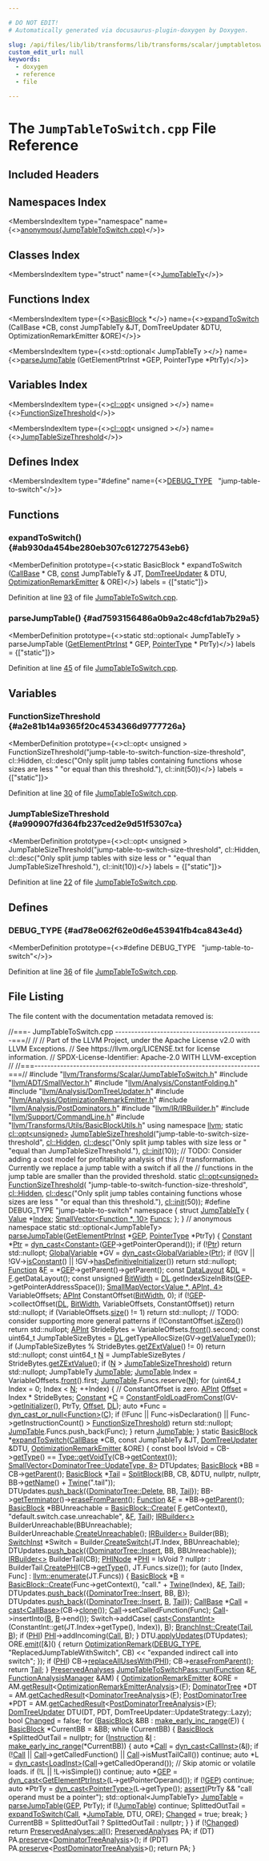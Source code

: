 ```yaml
---

# DO NOT EDIT!
# Automatically generated via docusaurus-plugin-doxygen by Doxygen.

slug: /api/files/lib/lib/transforms/lib/transforms/scalar/jumptabletoswitch-cpp
custom_edit_url: null
keywords:
  - doxygen
  - reference
  - file

---
```





# The `JumpTableToSwitch.cpp` File Reference

<DoxygenPage pluginConfig={pluginConfig}>



## Included Headers

<IncludesList>
<IncludesListItem
  filePath="llvm/Transforms/Scalar/JumpTableToSwitch.h"
  permalink="/docs/api/files/include/include/llvm/include/llvm/transforms/include/llvm/transforms/scalar/jumptabletoswitch-h"
  isLocal="true" />
<IncludesListItem
  filePath="llvm/ADT/SmallVector.h"
  permalink="/docs/api/files/include/include/llvm/include/llvm/adt/smallvector-h"
  isLocal="true" />
<IncludesListItem
  filePath="llvm/Analysis/ConstantFolding.h"
  permalink="/docs/api/files/include/include/llvm/include/llvm/analysis/constantfolding-h"
  isLocal="true" />
<IncludesListItem
  filePath="llvm/Analysis/DomTreeUpdater.h"
  permalink="/docs/api/files/include/include/llvm/include/llvm/analysis/domtreeupdater-h"
  isLocal="true" />
<IncludesListItem
  filePath="llvm/Analysis/OptimizationRemarkEmitter.h"
  permalink="/docs/api/files/include/include/llvm/include/llvm/analysis/optimizationremarkemitter-h"
  isLocal="true" />
<IncludesListItem
  filePath="llvm/Analysis/PostDominators.h"
  permalink="/docs/api/files/include/include/llvm/include/llvm/analysis/postdominators-h"
  isLocal="true" />
<IncludesListItem
  filePath="llvm/IR/IRBuilder.h"
  permalink="/docs/api/files/include/include/llvm/include/llvm/ir/irbuilder-h"
  isLocal="true" />
<IncludesListItem
  filePath="llvm/Support/CommandLine.h"
  permalink="/docs/api/files/include/include/llvm/include/llvm/support/commandline-h"
  isLocal="true" />
<IncludesListItem
  filePath="llvm/Transforms/Utils/BasicBlockUtils.h"
  permalink="/docs/api/files/include/include/llvm/include/llvm/transforms/include/llvm/transforms/utils/basicblockutils-h"
  isLocal="true" />
</IncludesList>

## Namespaces Index

<MembersIndex>

<MembersIndexItem
  type="namespace"
  name={<><a href="/docs/api/namespaces/anonymous-jumptabletoswitch-cpp-">anonymous&#123;JumpTableToSwitch.cpp&#125;</a></>}>
</MembersIndexItem>

</MembersIndex>

## Classes Index

<MembersIndex>

<MembersIndexItem
  type="struct"
  name={<><a href="/docs/api/structs/anonymous-namespace-jumptabletoswitch-cpp-/jumptablety">JumpTableTy</a></>}>
</MembersIndexItem>

</MembersIndex>

## Functions Index

<MembersIndex>

<MembersIndexItem
  type={<><a href="/docs/api/classes/llvm/basicblock">BasicBlock</a> &#42;</>}
  name={<><a href="#ab930da454be280eb307c612727543eb6">expandToSwitch</a> (CallBase &#42;CB, const JumpTableTy &amp;JT, DomTreeUpdater &amp;DTU, OptimizationRemarkEmitter &amp;ORE)</>}>
</MembersIndexItem>

<MembersIndexItem
  type={<>std::optional&lt; JumpTableTy &gt;</>}
  name={<><a href="#ad7593156486a0b9a2c48cfd1ab7b29a5">parseJumpTable</a> (GetElementPtrInst &#42;GEP, PointerType &#42;PtrTy)</>}>
</MembersIndexItem>

</MembersIndex>

## Variables Index

<MembersIndex>

<MembersIndexItem
  type={<><a href="/docs/api/classes/llvm/cl/opt">cl::opt</a>&lt; unsigned &gt;</>}
  name={<><a href="#a2e81b14a9365f20c4534366d9777726a">FunctionSizeThreshold</a></>}>
</MembersIndexItem>

<MembersIndexItem
  type={<><a href="/docs/api/classes/llvm/cl/opt">cl::opt</a>&lt; unsigned &gt;</>}
  name={<><a href="#a990907fd364fb237ced2e9d51f5307ca">JumpTableSizeThreshold</a></>}>
</MembersIndexItem>

</MembersIndex>

## Defines Index

<MembersIndex>

<MembersIndexItem
  type="#define"
  name={<><a href="#ad78e062f62e0d6e453941fb4ca843e4d">DEBUG&#95;TYPE</a>&nbsp;&nbsp;&nbsp;&quot;jump-table-to-switch&quot;</>}>
</MembersIndexItem>

</MembersIndex>


<SectionDefinition>

## Functions

### expandToSwitch() {#ab930da454be280eb307c612727543eb6}

<MemberDefinition
  prototype={<>static BasicBlock &#42; expandToSwitch (<a href="/docs/api/classes/llvm/callbase">CallBase</a> &#42; CB, <a href="/docs/api/files/lib/lib/target/lib/target/aarch64/aarch64promoteconstant-cpp/#a90f8350fecae261c25be85d38b451bff">const</a> JumpTableTy &amp; JT, <a href="/docs/api/classes/llvm/domtreeupdater">DomTreeUpdater</a> &amp; DTU, <a href="/docs/api/classes/llvm/optimizationremarkemitter">OptimizationRemarkEmitter</a> &amp; ORE)</>}
  labels = {["static"]}>

Definition at line <a href="#l00093">93</a> of file <a href="/docs/api/files/lib/lib/transforms/lib/transforms/scalar/jumptabletoswitch-cpp">JumpTableToSwitch.cpp</a>.
</MemberDefinition>

### parseJumpTable() {#ad7593156486a0b9a2c48cfd1ab7b29a5}

<MemberDefinition
  prototype={<>static std::optional&lt; JumpTableTy &gt; parseJumpTable (<a href="/docs/api/classes/llvm/getelementptrinst">GetElementPtrInst</a> &#42; GEP, <a href="/docs/api/classes/pointertype">PointerType</a> &#42; PtrTy)</>}
  labels = {["static"]}>

Definition at line <a href="#l00045">45</a> of file <a href="/docs/api/files/lib/lib/transforms/lib/transforms/scalar/jumptabletoswitch-cpp">JumpTableToSwitch.cpp</a>.
</MemberDefinition>

</SectionDefinition>

<SectionDefinition>

## Variables

### FunctionSizeThreshold {#a2e81b14a9365f20c4534366d9777726a}

<MemberDefinition
  prototype={<>cl::opt&lt; unsigned &gt; FunctionSizeThreshold(&quot;jump-table-to-switch-function-size-threshold&quot;, cl::Hidden, cl::desc(&quot;Only split jump tables containing functions whose sizes are less &quot; &quot;or equal than this threshold.&quot;), cl::init(50))</>}
  labels = {["static"]}>

Definition at line <a href="#l00030">30</a> of file <a href="/docs/api/files/lib/lib/transforms/lib/transforms/scalar/jumptabletoswitch-cpp">JumpTableToSwitch.cpp</a>.
</MemberDefinition>

### JumpTableSizeThreshold {#a990907fd364fb237ced2e9d51f5307ca}

<MemberDefinition
  prototype={<>cl::opt&lt; unsigned &gt; JumpTableSizeThreshold(&quot;jump-table-to-switch-size-threshold&quot;, cl::Hidden, cl::desc(&quot;Only split jump tables with size less or &quot; &quot;equal than JumpTableSizeThreshold.&quot;), cl::init(10))</>}
  labels = {["static"]}>

Definition at line <a href="#l00022">22</a> of file <a href="/docs/api/files/lib/lib/transforms/lib/transforms/scalar/jumptabletoswitch-cpp">JumpTableToSwitch.cpp</a>.
</MemberDefinition>

</SectionDefinition>

<SectionDefinition>

## Defines

### DEBUG&#95;TYPE {#ad78e062f62e0d6e453941fb4ca843e4d}

<MemberDefinition
  prototype={<>#define DEBUG&#95;TYPE&nbsp;&nbsp;&nbsp;&quot;jump-table-to-switch&quot;</>}>

Definition at line <a href="#l00036">36</a> of file <a href="/docs/api/files/lib/lib/transforms/lib/transforms/scalar/jumptabletoswitch-cpp">JumpTableToSwitch.cpp</a>.
</MemberDefinition>

</SectionDefinition>

## File Listing

The file content with the documentation metadata removed is:

<ProgramListing>

<Link id="l00001" /><CodeLine lineNumber="1"><span class="doxyHighlightComment">//===- JumpTableToSwitch.cpp ----------------------------------------------===//</span></CodeLine>
<Link id="l00002" /><CodeLine lineNumber="2"><span class="doxyHighlightComment">//</span></CodeLine>
<Link id="l00003" /><CodeLine lineNumber="3"><span class="doxyHighlightComment">// Part of the LLVM Project, under the Apache License v2.0 with LLVM Exceptions.</span></CodeLine>
<Link id="l00004" /><CodeLine lineNumber="4"><span class="doxyHighlightComment">// See https://llvm.org/LICENSE.txt for license information.</span></CodeLine>
<Link id="l00005" /><CodeLine lineNumber="5"><span class="doxyHighlightComment">// SPDX-License-Identifier: Apache-2.0 WITH LLVM-exception</span></CodeLine>
<Link id="l00006" /><CodeLine lineNumber="6"><span class="doxyHighlightComment">//</span></CodeLine>
<Link id="l00007" /><CodeLine lineNumber="7"><span class="doxyHighlightComment">//===----------------------------------------------------------------------===//</span></CodeLine>
<Link id="l00008" /><CodeLine lineNumber="8"></CodeLine>
<Link id="l00009" /><CodeLine lineNumber="9"><span class="doxyHighlightPreprocessor">#include &quot;<a href="/docs/api/files/include/include/llvm/include/llvm/transforms/include/llvm/transforms/scalar/jumptabletoswitch-h">llvm/Transforms/Scalar/JumpTableToSwitch.h</a>&quot;</span></CodeLine>
<Link id="l00010" /><CodeLine lineNumber="10"><span class="doxyHighlightPreprocessor">#include &quot;<a href="/docs/api/files/include/include/llvm/include/llvm/adt/smallvector-h">llvm/ADT/SmallVector.h</a>&quot;</span></CodeLine>
<Link id="l00011" /><CodeLine lineNumber="11"><span class="doxyHighlightPreprocessor">#include &quot;<a href="/docs/api/files/include/include/llvm/include/llvm/analysis/constantfolding-h">llvm/Analysis/ConstantFolding.h</a>&quot;</span></CodeLine>
<Link id="l00012" /><CodeLine lineNumber="12"><span class="doxyHighlightPreprocessor">#include &quot;<a href="/docs/api/files/include/include/llvm/include/llvm/analysis/domtreeupdater-h">llvm/Analysis/DomTreeUpdater.h</a>&quot;</span></CodeLine>
<Link id="l00013" /><CodeLine lineNumber="13"><span class="doxyHighlightPreprocessor">#include &quot;<a href="/docs/api/files/include/include/llvm/include/llvm/analysis/optimizationremarkemitter-h">llvm/Analysis/OptimizationRemarkEmitter.h</a>&quot;</span></CodeLine>
<Link id="l00014" /><CodeLine lineNumber="14"><span class="doxyHighlightPreprocessor">#include &quot;<a href="/docs/api/files/include/include/llvm/include/llvm/analysis/postdominators-h">llvm/Analysis/PostDominators.h</a>&quot;</span></CodeLine>
<Link id="l00015" /><CodeLine lineNumber="15"><span class="doxyHighlightPreprocessor">#include &quot;<a href="/docs/api/files/include/include/llvm/include/llvm/ir/irbuilder-h">llvm/IR/IRBuilder.h</a>&quot;</span></CodeLine>
<Link id="l00016" /><CodeLine lineNumber="16"><span class="doxyHighlightPreprocessor">#include &quot;<a href="/docs/api/files/include/include/llvm/include/llvm/support/commandline-h">llvm/Support/CommandLine.h</a>&quot;</span></CodeLine>
<Link id="l00017" /><CodeLine lineNumber="17"><span class="doxyHighlightPreprocessor">#include &quot;<a href="/docs/api/files/include/include/llvm/include/llvm/transforms/include/llvm/transforms/utils/basicblockutils-h">llvm/Transforms/Utils/BasicBlockUtils.h</a>&quot;</span></CodeLine>
<Link id="l00018" /><CodeLine lineNumber="18"></CodeLine>
<Link id="l00019" /><CodeLine lineNumber="19"><span class="doxyHighlightKeyword">using namespace </span><span class="doxyHighlight"><a href="/docs/api/namespaces/llvm">llvm</a>;</span></CodeLine>
<Link id="l00020" /><CodeLine lineNumber="20"></CodeLine>
<Link id="l00021" /><CodeLine lineNumber="21"><span class="doxyHighlightKeyword">static</span><span class="doxyHighlight"> <a href="/docs/api/classes/llvm/cl/opt">cl::opt&lt;unsigned&gt;</a></span></CodeLine>
<Link id="l00022" /><CodeLine lineNumber="22" lineLink="#a990907fd364fb237ced2e9d51f5307ca"><span class="doxyHighlight">    <a href="#a990907fd364fb237ced2e9d51f5307ca">JumpTableSizeThreshold</a>(</span><span class="doxyHighlightStringLiteral">&quot;jump-table-to-switch-size-threshold&quot;</span><span class="doxyHighlight">, <a href="/docs/api/namespaces/llvm/cl/#a68075925a54790e71ca790e1d4f21a40a263ac008d8d31f13ce460395fc4cf7e6">cl::Hidden</a>,</span></CodeLine>
<Link id="l00023" /><CodeLine lineNumber="23"><span class="doxyHighlight">                           <a href="/docs/api/structs/llvm/cl/desc">cl::desc</a>(</span><span class="doxyHighlightStringLiteral">&quot;Only split jump tables with size less or &quot;</span></CodeLine>
<Link id="l00024" /><CodeLine lineNumber="24"><span class="doxyHighlight">                                    </span><span class="doxyHighlightStringLiteral">&quot;equal than JumpTableSizeThreshold.&quot;</span><span class="doxyHighlight">),</span></CodeLine>
<Link id="l00025" /><CodeLine lineNumber="25"><span class="doxyHighlight">                           <a href="/docs/api/namespaces/llvm/cl/#ac12e6a8f3a1b511f0dee2ed6de0ae806">cl::init</a>(10));</span></CodeLine>
<Link id="l00026" /><CodeLine lineNumber="26"></CodeLine>
<Link id="l00027" /><CodeLine lineNumber="27"><span class="doxyHighlightComment">// TODO: Consider adding a cost model for profitability analysis of this</span></CodeLine>
<Link id="l00028" /><CodeLine lineNumber="28"><span class="doxyHighlightComment">// transformation. Currently we replace a jump table with a switch if all the</span></CodeLine>
<Link id="l00029" /><CodeLine lineNumber="29"><span class="doxyHighlightComment">// functions in the jump table are smaller than the provided threshold.</span></CodeLine>
<Link id="l00030" /><CodeLine lineNumber="30" lineLink="#a2e81b14a9365f20c4534366d9777726a"><span class="doxyHighlightKeyword">static</span><span class="doxyHighlight"> <a href="/docs/api/classes/llvm/cl/opt">cl::opt&lt;unsigned&gt;</a> <a href="#a2e81b14a9365f20c4534366d9777726a">FunctionSizeThreshold</a>(</span></CodeLine>
<Link id="l00031" /><CodeLine lineNumber="31"><span class="doxyHighlight">    </span><span class="doxyHighlightStringLiteral">&quot;jump-table-to-switch-function-size-threshold&quot;</span><span class="doxyHighlight">, <a href="/docs/api/namespaces/llvm/cl/#a68075925a54790e71ca790e1d4f21a40a263ac008d8d31f13ce460395fc4cf7e6">cl::Hidden</a>,</span></CodeLine>
<Link id="l00032" /><CodeLine lineNumber="32"><span class="doxyHighlight">    <a href="/docs/api/structs/llvm/cl/desc">cl::desc</a>(</span><span class="doxyHighlightStringLiteral">&quot;Only split jump tables containing functions whose sizes are less &quot;</span></CodeLine>
<Link id="l00033" /><CodeLine lineNumber="33"><span class="doxyHighlight">             </span><span class="doxyHighlightStringLiteral">&quot;or equal than this threshold.&quot;</span><span class="doxyHighlight">),</span></CodeLine>
<Link id="l00034" /><CodeLine lineNumber="34"><span class="doxyHighlight">    <a href="/docs/api/namespaces/llvm/cl/#ac12e6a8f3a1b511f0dee2ed6de0ae806">cl::init</a>(50));</span></CodeLine>
<Link id="l00035" /><CodeLine lineNumber="35"></CodeLine>
<Link id="l00036" /><CodeLine lineNumber="36" lineLink="#ad78e062f62e0d6e453941fb4ca843e4d"><span class="doxyHighlightPreprocessor">#define DEBUG&#95;TYPE &quot;jump-table-to-switch&quot;</span></CodeLine>
<Link id="l00037" /><CodeLine lineNumber="37"></CodeLine>
<Link id="l00038" /><CodeLine lineNumber="38" lineLink="/docs/api/namespaces/anonymous-jumptabletoswitch-cpp-"><span class="doxyHighlightKeyword">namespace </span><span class="doxyHighlight">&#123;</span></CodeLine>
<Link id="l00039" /><CodeLine lineNumber="39" lineLink="/docs/api/structs/anonymous-namespace-jumptabletoswitch-cpp-/jumptablety"><span class="doxyHighlightKeyword">struct </span><span class="doxyHighlight"><a href="/docs/api/structs/anonymous-namespace-jumptabletoswitch-cpp-/jumptablety">JumpTableTy</a> &#123;</span></CodeLine>
<Link id="l00040" /><CodeLine lineNumber="40" lineLink="/docs/api/structs/anonymous-namespace-jumptabletoswitch-cpp-/jumptablety/#af1524b906e69b7cd1b9d13a95f458526"><span class="doxyHighlight">  <a href="/docs/api/classes/llvm/value">Value</a> &#42;<a href="/docs/api/structs/anonymous-namespace-jumptabletoswitch-cpp-/jumptablety/#af1524b906e69b7cd1b9d13a95f458526">Index</a>;</span></CodeLine>
<Link id="l00041" /><CodeLine lineNumber="41" lineLink="/docs/api/structs/anonymous-namespace-jumptabletoswitch-cpp-/jumptablety/#a79f8a3e7460678a19d95cd6013e6b0f2"><span class="doxyHighlight">  <a href="/docs/api/classes/llvm/smallvector">SmallVector&lt;Function &#42;, 10&gt;</a> <a href="/docs/api/structs/anonymous-namespace-jumptabletoswitch-cpp-/jumptablety/#a79f8a3e7460678a19d95cd6013e6b0f2">Funcs</a>;</span></CodeLine>
<Link id="l00042" /><CodeLine lineNumber="42"><span class="doxyHighlight">&#125;;</span></CodeLine>
<Link id="l00043" /><CodeLine lineNumber="43"><span class="doxyHighlight">&#125; </span><span class="doxyHighlightComment">// anonymous namespace</span></CodeLine>
<Link id="l00044" /><CodeLine lineNumber="44"></CodeLine>
<Link id="l00045" /><CodeLine lineNumber="45" lineLink="#ad7593156486a0b9a2c48cfd1ab7b29a5"><span class="doxyHighlightKeyword">static</span><span class="doxyHighlight"> std::optional&lt;JumpTableTy&gt; <a href="#ad7593156486a0b9a2c48cfd1ab7b29a5">parseJumpTable</a>(<a href="/docs/api/classes/llvm/getelementptrinst">GetElementPtrInst</a> &#42;<a href="/docs/api/files/lib/lib/target/lib/target/hexagon/hexagoncommongep-cpp/#ad532e8710e50302e0a376b61c91fa91d">GEP</a>,</span></CodeLine>
<Link id="l00046" /><CodeLine lineNumber="46"><span class="doxyHighlight">                                                 <a href="/docs/api/classes/pointertype">PointerType</a> &#42;PtrTy) &#123;</span></CodeLine>
<Link id="l00047" /><CodeLine lineNumber="47"><span class="doxyHighlight">  <a href="/docs/api/classes/llvm/constant">Constant</a> &#42;<a href="/docs/api/files/lib/lib/analysis/targetlibraryinfo-cpp/#aca185e6d0e9f423dbb24440206454872a11dbf501abf829b3ab7049c2d3a8a053">Ptr</a> = <a href="/docs/api/namespaces/llvm/#a22eeee01734061ac1b31ccd994c49eef">dyn&#95;cast&lt;Constant&gt;</a>(<a href="/docs/api/files/lib/lib/target/lib/target/hexagon/hexagoncommongep-cpp/#ad532e8710e50302e0a376b61c91fa91d">GEP</a>-&gt;getPointerOperand());</span></CodeLine>
<Link id="l00048" /><CodeLine lineNumber="48"><span class="doxyHighlight">  </span><span class="doxyHighlightKeywordFlow">if</span><span class="doxyHighlight"> (!<a href="/docs/api/files/lib/lib/analysis/targetlibraryinfo-cpp/#aca185e6d0e9f423dbb24440206454872a11dbf501abf829b3ab7049c2d3a8a053">Ptr</a>)</span></CodeLine>
<Link id="l00049" /><CodeLine lineNumber="49"><span class="doxyHighlight">    </span><span class="doxyHighlightKeywordFlow">return</span><span class="doxyHighlight"> std::nullopt;</span></CodeLine>
<Link id="l00050" /><CodeLine lineNumber="50"></CodeLine>
<Link id="l00051" /><CodeLine lineNumber="51"><span class="doxyHighlight">  <a href="/docs/api/classes/llvm/globalvariable">GlobalVariable</a> &#42;GV = <a href="/docs/api/namespaces/llvm/#a22eeee01734061ac1b31ccd994c49eef">dyn&#95;cast&lt;GlobalVariable&gt;</a>(<a href="/docs/api/files/lib/lib/analysis/targetlibraryinfo-cpp/#aca185e6d0e9f423dbb24440206454872a11dbf501abf829b3ab7049c2d3a8a053">Ptr</a>);</span></CodeLine>
<Link id="l00052" /><CodeLine lineNumber="52"><span class="doxyHighlight">  </span><span class="doxyHighlightKeywordFlow">if</span><span class="doxyHighlight"> (!GV || !GV-&gt;<a href="/docs/api/classes/llvm/globalvariable/#aa859e108741fa64681b63f0c0c672512">isConstant</a>() || !GV-&gt;<a href="/docs/api/classes/llvm/globalvariable/#aec2d700d8b1e57f830a673c39a1f30dc">hasDefinitiveInitializer</a>())</span></CodeLine>
<Link id="l00053" /><CodeLine lineNumber="53"><span class="doxyHighlight">    </span><span class="doxyHighlightKeywordFlow">return</span><span class="doxyHighlight"> std::nullopt;</span></CodeLine>
<Link id="l00054" /><CodeLine lineNumber="54"></CodeLine>
<Link id="l00055" /><CodeLine lineNumber="55"><span class="doxyHighlight">  <a href="/docs/api/classes/llvm/function">Function</a> &amp;<a href="/docs/api/files/lib/lib/support/md5-cpp/#a96d73bbd7af15cb1fc38c3f4a3bd82e9">F</a> = &#42;<a href="/docs/api/files/lib/lib/target/lib/target/hexagon/hexagoncommongep-cpp/#ad532e8710e50302e0a376b61c91fa91d">GEP</a>-&gt;getParent()-&gt;getParent();</span></CodeLine>
<Link id="l00056" /><CodeLine lineNumber="56"><span class="doxyHighlight">  </span><span class="doxyHighlightKeyword">const</span><span class="doxyHighlight"> <a href="/docs/api/classes/llvm/datalayout">DataLayout</a> &amp;<a href="/docs/api/files/lib/lib/target/lib/target/arm/armslshardening-cpp/#ad467c4ab9119043f9b7750ab986be61a">DL</a> = <a href="/docs/api/files/lib/lib/support/md5-cpp/#a96d73bbd7af15cb1fc38c3f4a3bd82e9">F</a>.getDataLayout();</span></CodeLine>
<Link id="l00057" /><CodeLine lineNumber="57"><span class="doxyHighlight">  </span><span class="doxyHighlightKeyword">const</span><span class="doxyHighlight"> </span><span class="doxyHighlightKeywordType">unsigned</span><span class="doxyHighlight"> <a href="/docs/api/namespaces/llvm/#abee0df5f7f703bb4462aba260ba0a60f">BitWidth</a> =</span></CodeLine>
<Link id="l00058" /><CodeLine lineNumber="58"><span class="doxyHighlight">      <a href="/docs/api/files/lib/lib/target/lib/target/arm/armslshardening-cpp/#ad467c4ab9119043f9b7750ab986be61a">DL</a>.getIndexSizeInBits(<a href="/docs/api/files/lib/lib/target/lib/target/hexagon/hexagoncommongep-cpp/#ad532e8710e50302e0a376b61c91fa91d">GEP</a>-&gt;getPointerAddressSpace());</span></CodeLine>
<Link id="l00059" /><CodeLine lineNumber="59"><span class="doxyHighlight">  <a href="/docs/api/structs/llvm/smallmapvector">SmallMapVector&lt;Value &#42;, APInt, 4&gt;</a> VariableOffsets;</span></CodeLine>
<Link id="l00060" /><CodeLine lineNumber="60"><span class="doxyHighlight">  <a href="/docs/api/classes/llvm/apint">APInt</a> ConstantOffset(<a href="/docs/api/namespaces/llvm/#abee0df5f7f703bb4462aba260ba0a60f">BitWidth</a>, 0);</span></CodeLine>
<Link id="l00061" /><CodeLine lineNumber="61"><span class="doxyHighlight">  </span><span class="doxyHighlightKeywordFlow">if</span><span class="doxyHighlight"> (!<a href="/docs/api/files/lib/lib/target/lib/target/hexagon/hexagoncommongep-cpp/#ad532e8710e50302e0a376b61c91fa91d">GEP</a>-&gt;collectOffset(<a href="/docs/api/files/lib/lib/target/lib/target/arm/armslshardening-cpp/#ad467c4ab9119043f9b7750ab986be61a">DL</a>, <a href="/docs/api/namespaces/llvm/#abee0df5f7f703bb4462aba260ba0a60f">BitWidth</a>, VariableOffsets, ConstantOffset))</span></CodeLine>
<Link id="l00062" /><CodeLine lineNumber="62"><span class="doxyHighlight">    </span><span class="doxyHighlightKeywordFlow">return</span><span class="doxyHighlight"> std::nullopt;</span></CodeLine>
<Link id="l00063" /><CodeLine lineNumber="63"><span class="doxyHighlight">  </span><span class="doxyHighlightKeywordFlow">if</span><span class="doxyHighlight"> (VariableOffsets.<a href="/docs/api/classes/llvm/mapvector/#acf4c09e1f30cdd4e0b5b1b8a236ead34">size</a>() != 1)</span></CodeLine>
<Link id="l00064" /><CodeLine lineNumber="64"><span class="doxyHighlight">    </span><span class="doxyHighlightKeywordFlow">return</span><span class="doxyHighlight"> std::nullopt;</span></CodeLine>
<Link id="l00065" /><CodeLine lineNumber="65"><span class="doxyHighlight">  </span><span class="doxyHighlightComment">// TODO: consider supporting more general patterns</span></CodeLine>
<Link id="l00066" /><CodeLine lineNumber="66"><span class="doxyHighlight">  </span><span class="doxyHighlightKeywordFlow">if</span><span class="doxyHighlight"> (!ConstantOffset.<a href="/docs/api/classes/llvm/apint/#a49cd5939942c6665aba4cae8c220dff1">isZero</a>())</span></CodeLine>
<Link id="l00067" /><CodeLine lineNumber="67"><span class="doxyHighlight">    </span><span class="doxyHighlightKeywordFlow">return</span><span class="doxyHighlight"> std::nullopt;</span></CodeLine>
<Link id="l00068" /><CodeLine lineNumber="68"><span class="doxyHighlight">  <a href="/docs/api/classes/llvm/apint">APInt</a> StrideBytes = VariableOffsets.<a href="/docs/api/classes/llvm/mapvector/#adb824684d8ec5b843fb4d9b5ac906c9a">front</a>().second;</span></CodeLine>
<Link id="l00069" /><CodeLine lineNumber="69"><span class="doxyHighlight">  </span><span class="doxyHighlightKeyword">const</span><span class="doxyHighlight"> uint64&#95;t JumpTableSizeBytes = <a href="/docs/api/files/lib/lib/target/lib/target/arm/armslshardening-cpp/#ad467c4ab9119043f9b7750ab986be61a">DL</a>.getTypeAllocSize(GV-&gt;<a href="/docs/api/classes/llvm/globalvalue/#af1dd2acfc2950742e41a64a342b15c80">getValueType</a>());</span></CodeLine>
<Link id="l00070" /><CodeLine lineNumber="70"><span class="doxyHighlight">  </span><span class="doxyHighlightKeywordFlow">if</span><span class="doxyHighlight"> (JumpTableSizeBytes % StrideBytes.<a href="/docs/api/classes/llvm/apint/#a217e0207d9cc8e046c2dccbf0e4bb198">getZExtValue</a>() != 0)</span></CodeLine>
<Link id="l00071" /><CodeLine lineNumber="71"><span class="doxyHighlight">    </span><span class="doxyHighlightKeywordFlow">return</span><span class="doxyHighlight"> std::nullopt;</span></CodeLine>
<Link id="l00072" /><CodeLine lineNumber="72"><span class="doxyHighlight">  </span><span class="doxyHighlightKeyword">const</span><span class="doxyHighlight"> uint64&#95;t <a href="/docs/api/files/lib/lib/support/regcomp-c/#a0240ac851181b84ac374872dc5434ee4">N</a> = JumpTableSizeBytes / StrideBytes.<a href="/docs/api/classes/llvm/apint/#a217e0207d9cc8e046c2dccbf0e4bb198">getZExtValue</a>();</span></CodeLine>
<Link id="l00073" /><CodeLine lineNumber="73"><span class="doxyHighlight">  </span><span class="doxyHighlightKeywordFlow">if</span><span class="doxyHighlight"> (<a href="/docs/api/files/lib/lib/support/regcomp-c/#a0240ac851181b84ac374872dc5434ee4">N</a> &gt; <a href="#a990907fd364fb237ced2e9d51f5307ca">JumpTableSizeThreshold</a>)</span></CodeLine>
<Link id="l00074" /><CodeLine lineNumber="74"><span class="doxyHighlight">    </span><span class="doxyHighlightKeywordFlow">return</span><span class="doxyHighlight"> std::nullopt;</span></CodeLine>
<Link id="l00075" /><CodeLine lineNumber="75"></CodeLine>
<Link id="l00076" /><CodeLine lineNumber="76"><span class="doxyHighlight">  JumpTableTy <a href="/docs/api/namespaces/llvm/jumptable">JumpTable</a>;</span></CodeLine>
<Link id="l00077" /><CodeLine lineNumber="77"><span class="doxyHighlight">  <a href="/docs/api/namespaces/llvm/jumptable">JumpTable</a>.Index = VariableOffsets.<a href="/docs/api/classes/llvm/mapvector/#adb824684d8ec5b843fb4d9b5ac906c9a">front</a>().first;</span></CodeLine>
<Link id="l00078" /><CodeLine lineNumber="78"><span class="doxyHighlight">  <a href="/docs/api/namespaces/llvm/jumptable">JumpTable</a>.Funcs.reserve(<a href="/docs/api/files/lib/lib/support/regcomp-c/#a0240ac851181b84ac374872dc5434ee4">N</a>);</span></CodeLine>
<Link id="l00079" /><CodeLine lineNumber="79"><span class="doxyHighlight">  </span><span class="doxyHighlightKeywordFlow">for</span><span class="doxyHighlight"> (uint64&#95;t Index = 0; Index &lt; <a href="/docs/api/files/lib/lib/support/regcomp-c/#a0240ac851181b84ac374872dc5434ee4">N</a>; ++Index) &#123;</span></CodeLine>
<Link id="l00080" /><CodeLine lineNumber="80"><span class="doxyHighlight">    </span><span class="doxyHighlightComment">// ConstantOffset is zero.</span></CodeLine>
<Link id="l00081" /><CodeLine lineNumber="81"><span class="doxyHighlight">    <a href="/docs/api/classes/llvm/apint">APInt</a> <a href="/docs/api/namespaces/llvm/#a05f5b9a11bdcc5feba62899f95dcf878a3134224cba2545bc57954d3b072aebb4">Offset</a> = Index &#42; StrideBytes;</span></CodeLine>
<Link id="l00082" /><CodeLine lineNumber="82"><span class="doxyHighlight">    <a href="/docs/api/classes/llvm/constant">Constant</a> &#42;<a href="/docs/api/namespaces/llvm/callingconv/#ac6aa1387c4375260e2468eb5a77fdb4cafd841a49aec1539bc88abc8ff9e170fb">C</a> =</span></CodeLine>
<Link id="l00083" /><CodeLine lineNumber="83"><span class="doxyHighlight">        <a href="/docs/api/namespaces/llvm/#a8f2a6934eba2671f2fe2a121f2e9e4e9">ConstantFoldLoadFromConst</a>(GV-&gt;<a href="/docs/api/classes/llvm/globalvariable/#a0698d5bcabbfbca4f56a9d7a81cecb25">getInitializer</a>(), PtrTy, <a href="/docs/api/namespaces/llvm/#a05f5b9a11bdcc5feba62899f95dcf878a3134224cba2545bc57954d3b072aebb4">Offset</a>, <a href="/docs/api/files/lib/lib/target/lib/target/arm/armslshardening-cpp/#ad467c4ab9119043f9b7750ab986be61a">DL</a>);</span></CodeLine>
<Link id="l00084" /><CodeLine lineNumber="84"><span class="doxyHighlight">    </span><span class="doxyHighlightKeyword">auto</span><span class="doxyHighlight"> &#42;Func = <a href="/docs/api/namespaces/llvm/#a5f6182886dc2f96c204299e92c1565d5">dyn&#95;cast&#95;or&#95;null&lt;Function&gt;</a>(<a href="/docs/api/namespaces/llvm/callingconv/#ac6aa1387c4375260e2468eb5a77fdb4cafd841a49aec1539bc88abc8ff9e170fb">C</a>);</span></CodeLine>
<Link id="l00085" /><CodeLine lineNumber="85"><span class="doxyHighlight">    </span><span class="doxyHighlightKeywordFlow">if</span><span class="doxyHighlight"> (!Func || Func-&gt;isDeclaration() ||</span></CodeLine>
<Link id="l00086" /><CodeLine lineNumber="86"><span class="doxyHighlight">        Func-&gt;getInstructionCount() &gt; <a href="#a2e81b14a9365f20c4534366d9777726a">FunctionSizeThreshold</a>)</span></CodeLine>
<Link id="l00087" /><CodeLine lineNumber="87"><span class="doxyHighlight">      </span><span class="doxyHighlightKeywordFlow">return</span><span class="doxyHighlight"> std::nullopt;</span></CodeLine>
<Link id="l00088" /><CodeLine lineNumber="88"><span class="doxyHighlight">    <a href="/docs/api/namespaces/llvm/jumptable">JumpTable</a>.Funcs.push&#95;back(Func);</span></CodeLine>
<Link id="l00089" /><CodeLine lineNumber="89"><span class="doxyHighlight">  &#125;</span></CodeLine>
<Link id="l00090" /><CodeLine lineNumber="90"><span class="doxyHighlight">  </span><span class="doxyHighlightKeywordFlow">return</span><span class="doxyHighlight"> <a href="/docs/api/namespaces/llvm/jumptable">JumpTable</a>;</span></CodeLine>
<Link id="l00091" /><CodeLine lineNumber="91"><span class="doxyHighlight">&#125;</span></CodeLine>
<Link id="l00092" /><CodeLine lineNumber="92"></CodeLine>
<Link id="l00093" /><CodeLine lineNumber="93" lineLink="#ab930da454be280eb307c612727543eb6"><span class="doxyHighlightKeyword">static</span><span class="doxyHighlight"> <a href="/docs/api/classes/llvm/basicblock">BasicBlock</a> &#42;<a href="#ab930da454be280eb307c612727543eb6">expandToSwitch</a>(<a href="/docs/api/classes/llvm/callbase">CallBase</a> &#42;CB, </span><span class="doxyHighlightKeyword">const</span><span class="doxyHighlight"> JumpTableTy &amp;JT,</span></CodeLine>
<Link id="l00094" /><CodeLine lineNumber="94"><span class="doxyHighlight">                                  <a href="/docs/api/classes/llvm/domtreeupdater">DomTreeUpdater</a> &amp;DTU,</span></CodeLine>
<Link id="l00095" /><CodeLine lineNumber="95"><span class="doxyHighlight">                                  <a href="/docs/api/classes/llvm/optimizationremarkemitter">OptimizationRemarkEmitter</a> &amp;ORE) &#123;</span></CodeLine>
<Link id="l00096" /><CodeLine lineNumber="96"><span class="doxyHighlight">  </span><span class="doxyHighlightKeyword">const</span><span class="doxyHighlight"> </span><span class="doxyHighlightKeywordType">bool</span><span class="doxyHighlight"> IsVoid = CB-&gt;<a href="/docs/api/classes/llvm/value/#a0344a49526443edf90cc0aef3abd3337">getType</a>() == <a href="/docs/api/classes/llvm/type/#a6e20e76960d952de088354cbcd14c3ab">Type::getVoidTy</a>(CB-&gt;<a href="/docs/api/classes/llvm/value/#ab3fc0225d8aaf8434026c3573f961f2c">getContext</a>());</span></CodeLine>
<Link id="l00097" /><CodeLine lineNumber="97"></CodeLine>
<Link id="l00098" /><CodeLine lineNumber="98"><span class="doxyHighlight">  <a href="/docs/api/classes/llvm/smallvector">SmallVector&lt;DominatorTree::UpdateType, 8&gt;</a> DTUpdates;</span></CodeLine>
<Link id="l00099" /><CodeLine lineNumber="99"><span class="doxyHighlight">  <a href="/docs/api/classes/llvm/basicblock">BasicBlock</a> &#42;BB = CB-&gt;<a href="/docs/api/classes/llvm/ilist-detail/node-parent-access/#a7e19e7508415378ad9523e0339b23e22">getParent</a>();</span></CodeLine>
<Link id="l00100" /><CodeLine lineNumber="100"><span class="doxyHighlight">  <a href="/docs/api/classes/llvm/basicblock">BasicBlock</a> &#42;<a href="/docs/api/namespaces/llvm/callingconv/#ac6aa1387c4375260e2468eb5a77fdb4cad6e9c0ff694f0fca0222e79e772b647e">Tail</a> = <a href="/docs/api/namespaces/llvm/#ac6c9ffe7979754415f4ca0d677174bc2">SplitBlock</a>(BB, CB, &amp;DTU, </span><span class="doxyHighlightKeyword">nullptr</span><span class="doxyHighlight">, </span><span class="doxyHighlightKeyword">nullptr</span><span class="doxyHighlight">,</span></CodeLine>
<Link id="l00101" /><CodeLine lineNumber="101"><span class="doxyHighlight">                                BB-&gt;<a href="/docs/api/classes/llvm/value/#adb5c319f5905c1d3ca9eb5df546388c5">getName</a>() + <a href="/docs/api/classes/llvm/twine">Twine</a>(</span><span class="doxyHighlightStringLiteral">&quot;.tail&quot;</span><span class="doxyHighlight">));</span></CodeLine>
<Link id="l00102" /><CodeLine lineNumber="102"><span class="doxyHighlight">  DTUpdates.<a href="/docs/api/classes/llvm/smallvectortemplatebase/#af42bfbc067df27c19ee2fc859df58799">push&#95;back</a>(&#123;<a href="/docs/api/classes/llvm/dominatortreebase/#a71c91cbbfc1c0ecf9a69e10ccf739bd7">DominatorTree::Delete</a>, BB, <a href="/docs/api/namespaces/llvm/callingconv/#ac6aa1387c4375260e2468eb5a77fdb4cad6e9c0ff694f0fca0222e79e772b647e">Tail</a>&#125;);</span></CodeLine>
<Link id="l00103" /><CodeLine lineNumber="103"><span class="doxyHighlight">  BB-&gt;<a href="/docs/api/classes/llvm/basicblock/#aef9e9fcf4c5dfce90276ca16d91b8e46">getTerminator</a>()-&gt;<a href="/docs/api/classes/llvm/instruction/#a601ee49a4c4e0babf29bd1cf09036570">eraseFromParent</a>();</span></CodeLine>
<Link id="l00104" /><CodeLine lineNumber="104"></CodeLine>
<Link id="l00105" /><CodeLine lineNumber="105"><span class="doxyHighlight">  <a href="/docs/api/classes/llvm/function">Function</a> &amp;<a href="/docs/api/files/lib/lib/support/md5-cpp/#a96d73bbd7af15cb1fc38c3f4a3bd82e9">F</a> = &#42;BB-&gt;<a href="/docs/api/classes/llvm/basicblock/#a1b4bf7c97cdc8159fd73d48063f0b250">getParent</a>();</span></CodeLine>
<Link id="l00106" /><CodeLine lineNumber="106"><span class="doxyHighlight">  <a href="/docs/api/classes/llvm/basicblock">BasicBlock</a> &#42;BBUnreachable = <a href="/docs/api/classes/llvm/basicblock/#a4a5b798214be930cf8e133c032ba0129">BasicBlock::Create</a>(</span></CodeLine>
<Link id="l00107" /><CodeLine lineNumber="107"><span class="doxyHighlight">      <a href="/docs/api/files/lib/lib/support/md5-cpp/#a96d73bbd7af15cb1fc38c3f4a3bd82e9">F</a>.getContext(), </span><span class="doxyHighlightStringLiteral">&quot;default.switch.case.unreachable&quot;</span><span class="doxyHighlight">, &amp;<a href="/docs/api/files/lib/lib/support/md5-cpp/#a96d73bbd7af15cb1fc38c3f4a3bd82e9">F</a>, <a href="/docs/api/namespaces/llvm/callingconv/#ac6aa1387c4375260e2468eb5a77fdb4cad6e9c0ff694f0fca0222e79e772b647e">Tail</a>);</span></CodeLine>
<Link id="l00108" /><CodeLine lineNumber="108"><span class="doxyHighlight">  <a href="/docs/api/classes/llvm/irbuilder">IRBuilder&lt;&gt;</a> BuilderUnreachable(BBUnreachable);</span></CodeLine>
<Link id="l00109" /><CodeLine lineNumber="109"><span class="doxyHighlight">  BuilderUnreachable.<a href="/docs/api/classes/llvm/irbuilderbase/#a39acc29443d48968a798fb22a76fa4c0">CreateUnreachable</a>();</span></CodeLine>
<Link id="l00110" /><CodeLine lineNumber="110"></CodeLine>
<Link id="l00111" /><CodeLine lineNumber="111"><span class="doxyHighlight">  <a href="/docs/api/classes/llvm/irbuilder">IRBuilder&lt;&gt;</a> Builder(BB);</span></CodeLine>
<Link id="l00112" /><CodeLine lineNumber="112"><span class="doxyHighlight">  <a href="/docs/api/classes/llvm/switchinst">SwitchInst</a> &#42;Switch = Builder.<a href="/docs/api/classes/llvm/irbuilderbase/#a8b123015de85b2f41b0deda2aeaad9d3">CreateSwitch</a>(JT.Index, BBUnreachable);</span></CodeLine>
<Link id="l00113" /><CodeLine lineNumber="113"><span class="doxyHighlight">  DTUpdates.<a href="/docs/api/classes/llvm/smallvectortemplatebase/#af42bfbc067df27c19ee2fc859df58799">push&#95;back</a>(&#123;<a href="/docs/api/classes/llvm/dominatortreebase/#a9aeeca2833810f01b20545a46fe22503">DominatorTree::Insert</a>, BB, BBUnreachable&#125;);</span></CodeLine>
<Link id="l00114" /><CodeLine lineNumber="114"></CodeLine>
<Link id="l00115" /><CodeLine lineNumber="115"><span class="doxyHighlight">  <a href="/docs/api/classes/llvm/irbuilder">IRBuilder&lt;&gt;</a> BuilderTail(CB);</span></CodeLine>
<Link id="l00116" /><CodeLine lineNumber="116"><span class="doxyHighlight">  <a href="/docs/api/classes/llvm/phinode">PHINode</a> &#42;<a href="/docs/api/files/lib/lib/target/lib/target/amdgpu/amdgpurewriteundefforphi-cpp/#a2e83cb1bc3f5e8986cbd14575755a134">PHI</a> =</span></CodeLine>
<Link id="l00117" /><CodeLine lineNumber="117"><span class="doxyHighlight">      IsVoid ? nullptr : BuilderTail.<a href="/docs/api/classes/llvm/irbuilderbase/#a876fb556ecea804faa2cd8ad1e498ec3">CreatePHI</a>(CB-&gt;<a href="/docs/api/classes/llvm/value/#a0344a49526443edf90cc0aef3abd3337">getType</a>(), JT.Funcs.size());</span></CodeLine>
<Link id="l00118" /><CodeLine lineNumber="118"></CodeLine>
<Link id="l00119" /><CodeLine lineNumber="119"><span class="doxyHighlight">  </span><span class="doxyHighlightKeywordFlow">for</span><span class="doxyHighlight"> (</span><span class="doxyHighlightKeyword">auto</span><span class="doxyHighlight"> &#91;Index, Func&#93; : <a href="/docs/api/namespaces/llvm/#a206e2134ddd2312c3488d0632d98f554">llvm::enumerate</a>(JT.Funcs)) &#123;</span></CodeLine>
<Link id="l00120" /><CodeLine lineNumber="120"><span class="doxyHighlight">    <a href="/docs/api/classes/llvm/basicblock">BasicBlock</a> &#42;<a href="/docs/api/files/lib/lib/ir/builtingcs-cpp/#ae76959fe811ba090de4cba69ac00f1da">B</a> = <a href="/docs/api/classes/llvm/basicblock/#a4a5b798214be930cf8e133c032ba0129">BasicBlock::Create</a>(Func-&gt;getContext(),</span></CodeLine>
<Link id="l00121" /><CodeLine lineNumber="121"><span class="doxyHighlight">                                       </span><span class="doxyHighlightStringLiteral">&quot;call.&quot;</span><span class="doxyHighlight"> + <a href="/docs/api/classes/llvm/twine">Twine</a>(Index), &amp;<a href="/docs/api/files/lib/lib/support/md5-cpp/#a96d73bbd7af15cb1fc38c3f4a3bd82e9">F</a>, <a href="/docs/api/namespaces/llvm/callingconv/#ac6aa1387c4375260e2468eb5a77fdb4cad6e9c0ff694f0fca0222e79e772b647e">Tail</a>);</span></CodeLine>
<Link id="l00122" /><CodeLine lineNumber="122"><span class="doxyHighlight">    DTUpdates.<a href="/docs/api/classes/llvm/smallvectortemplatebase/#af42bfbc067df27c19ee2fc859df58799">push&#95;back</a>(&#123;<a href="/docs/api/classes/llvm/dominatortreebase/#a9aeeca2833810f01b20545a46fe22503">DominatorTree::Insert</a>, BB, <a href="/docs/api/files/lib/lib/ir/builtingcs-cpp/#ae76959fe811ba090de4cba69ac00f1da">B</a>&#125;);</span></CodeLine>
<Link id="l00123" /><CodeLine lineNumber="123"><span class="doxyHighlight">    DTUpdates.<a href="/docs/api/classes/llvm/smallvectortemplatebase/#af42bfbc067df27c19ee2fc859df58799">push&#95;back</a>(&#123;<a href="/docs/api/classes/llvm/dominatortreebase/#a9aeeca2833810f01b20545a46fe22503">DominatorTree::Insert</a>, <a href="/docs/api/files/lib/lib/ir/builtingcs-cpp/#ae76959fe811ba090de4cba69ac00f1da">B</a>, <a href="/docs/api/namespaces/llvm/callingconv/#ac6aa1387c4375260e2468eb5a77fdb4cad6e9c0ff694f0fca0222e79e772b647e">Tail</a>&#125;);</span></CodeLine>
<Link id="l00124" /><CodeLine lineNumber="124"></CodeLine>
<Link id="l00125" /><CodeLine lineNumber="125"><span class="doxyHighlight">    <a href="/docs/api/classes/llvm/callbase">CallBase</a> &#42;<a href="/docs/api/groups/arcopt/#ga9c9cf6ad55eb23d77d083a184e416c09">Call</a> = <a href="/docs/api/namespaces/llvm/#ac4fc845f5ed92de63cd4474f128f5fc5">cast&lt;CallBase&gt;</a>(CB-&gt;<a href="/docs/api/classes/llvm/instruction/#a0a4d51e372293abe5e5f6dac133e80a6">clone</a>());</span></CodeLine>
<Link id="l00126" /><CodeLine lineNumber="126"><span class="doxyHighlight">    <a href="/docs/api/groups/arcopt/#ga9c9cf6ad55eb23d77d083a184e416c09">Call</a>-&gt;setCalledFunction(Func);</span></CodeLine>
<Link id="l00127" /><CodeLine lineNumber="127"><span class="doxyHighlight">    <a href="/docs/api/groups/arcopt/#ga9c9cf6ad55eb23d77d083a184e416c09">Call</a>-&gt;insertInto(<a href="/docs/api/files/lib/lib/ir/builtingcs-cpp/#ae76959fe811ba090de4cba69ac00f1da">B</a>, <a href="/docs/api/files/lib/lib/ir/builtingcs-cpp/#ae76959fe811ba090de4cba69ac00f1da">B</a>-&gt;end());</span></CodeLine>
<Link id="l00128" /><CodeLine lineNumber="128"><span class="doxyHighlight">    Switch-&gt;addCase(</span></CodeLine>
<Link id="l00129" /><CodeLine lineNumber="129"><span class="doxyHighlight">        <a href="/docs/api/namespaces/llvm/#ac4fc845f5ed92de63cd4474f128f5fc5">cast&lt;ConstantInt&gt;</a>(ConstantInt::get(JT.Index-&gt;getType(), Index)), <a href="/docs/api/files/lib/lib/ir/builtingcs-cpp/#ae76959fe811ba090de4cba69ac00f1da">B</a>);</span></CodeLine>
<Link id="l00130" /><CodeLine lineNumber="130"><span class="doxyHighlight">    <a href="/docs/api/classes/llvm/branchinst/#a9f40e42226cee617c16cb1c447b115c5">BranchInst::Create</a>(<a href="/docs/api/namespaces/llvm/callingconv/#ac6aa1387c4375260e2468eb5a77fdb4cad6e9c0ff694f0fca0222e79e772b647e">Tail</a>, <a href="/docs/api/files/lib/lib/ir/builtingcs-cpp/#ae76959fe811ba090de4cba69ac00f1da">B</a>);</span></CodeLine>
<Link id="l00131" /><CodeLine lineNumber="131"><span class="doxyHighlight">    </span><span class="doxyHighlightKeywordFlow">if</span><span class="doxyHighlight"> (<a href="/docs/api/files/lib/lib/target/lib/target/amdgpu/amdgpurewriteundefforphi-cpp/#a2e83cb1bc3f5e8986cbd14575755a134">PHI</a>)</span></CodeLine>
<Link id="l00132" /><CodeLine lineNumber="132"><span class="doxyHighlight">      <a href="/docs/api/files/lib/lib/target/lib/target/amdgpu/amdgpurewriteundefforphi-cpp/#a2e83cb1bc3f5e8986cbd14575755a134">PHI</a>-&gt;addIncoming(<a href="/docs/api/groups/arcopt/#ga9c9cf6ad55eb23d77d083a184e416c09">Call</a>, <a href="/docs/api/files/lib/lib/ir/builtingcs-cpp/#ae76959fe811ba090de4cba69ac00f1da">B</a>);</span></CodeLine>
<Link id="l00133" /><CodeLine lineNumber="133"><span class="doxyHighlight">  &#125;</span></CodeLine>
<Link id="l00134" /><CodeLine lineNumber="134"><span class="doxyHighlight">  DTU.<a href="/docs/api/classes/llvm/genericdomtreeupdater/#a363d442ff7f9a13eafaee275aad9f54c">applyUpdates</a>(DTUpdates);</span></CodeLine>
<Link id="l00135" /><CodeLine lineNumber="135"><span class="doxyHighlight">  ORE.<a href="/docs/api/classes/llvm/optimizationremarkemitter/#aae6a98aea85aa3af87357cc5448db499">emit</a>(&#91;&amp;&#93;() &#123;</span></CodeLine>
<Link id="l00136" /><CodeLine lineNumber="136"><span class="doxyHighlight">    </span><span class="doxyHighlightKeywordFlow">return</span><span class="doxyHighlight"> <a href="/docs/api/classes/llvm/optimizationremark">OptimizationRemark</a>(<a href="/docs/api/files/include/include/llvm/include/llvm/adt/genericcycleimpl-h/#ad78e062f62e0d6e453941fb4ca843e4d">DEBUG&#95;TYPE</a>, </span><span class="doxyHighlightStringLiteral">&quot;ReplacedJumpTableWithSwitch&quot;</span><span class="doxyHighlight">, CB)</span></CodeLine>
<Link id="l00137" /><CodeLine lineNumber="137"><span class="doxyHighlight">           &lt;&lt; </span><span class="doxyHighlightStringLiteral">&quot;expanded indirect call into switch&quot;</span><span class="doxyHighlight">;</span></CodeLine>
<Link id="l00138" /><CodeLine lineNumber="138"><span class="doxyHighlight">  &#125;);</span></CodeLine>
<Link id="l00139" /><CodeLine lineNumber="139"><span class="doxyHighlight">  </span><span class="doxyHighlightKeywordFlow">if</span><span class="doxyHighlight"> (<a href="/docs/api/files/lib/lib/target/lib/target/amdgpu/amdgpurewriteundefforphi-cpp/#a2e83cb1bc3f5e8986cbd14575755a134">PHI</a>)</span></CodeLine>
<Link id="l00140" /><CodeLine lineNumber="140"><span class="doxyHighlight">    CB-&gt;<a href="/docs/api/classes/llvm/value/#a3ab5fc45117b450e8bb04e564cb6e5f2">replaceAllUsesWith</a>(<a href="/docs/api/files/lib/lib/target/lib/target/amdgpu/amdgpurewriteundefforphi-cpp/#a2e83cb1bc3f5e8986cbd14575755a134">PHI</a>);</span></CodeLine>
<Link id="l00141" /><CodeLine lineNumber="141"><span class="doxyHighlight">  CB-&gt;<a href="/docs/api/classes/llvm/instruction/#a601ee49a4c4e0babf29bd1cf09036570">eraseFromParent</a>();</span></CodeLine>
<Link id="l00142" /><CodeLine lineNumber="142"><span class="doxyHighlight">  </span><span class="doxyHighlightKeywordFlow">return</span><span class="doxyHighlight"> <a href="/docs/api/namespaces/llvm/callingconv/#ac6aa1387c4375260e2468eb5a77fdb4cad6e9c0ff694f0fca0222e79e772b647e">Tail</a>;</span></CodeLine>
<Link id="l00143" /><CodeLine lineNumber="143"><span class="doxyHighlight">&#125;</span></CodeLine>
<Link id="l00144" /><CodeLine lineNumber="144"></CodeLine>
<Link id="l00145" /><CodeLine lineNumber="145" lineLink="/docs/api/structs/llvm/jumptabletoswitchpass/#a84778fc53894f05e88ce0cc794561742"><span class="doxyHighlight"><a href="/docs/api/classes/llvm/preservedanalyses">PreservedAnalyses</a> <a href="/docs/api/structs/llvm/jumptabletoswitchpass/#a84778fc53894f05e88ce0cc794561742">JumpTableToSwitchPass::run</a>(<a href="/docs/api/classes/llvm/function">Function</a> &amp;<a href="/docs/api/files/lib/lib/support/md5-cpp/#a96d73bbd7af15cb1fc38c3f4a3bd82e9">F</a>,</span></CodeLine>
<Link id="l00146" /><CodeLine lineNumber="146"><span class="doxyHighlight">                                             <a href="/docs/api/namespaces/llvm/#adce09a5a0de0e3177eb00e932734af2f">FunctionAnalysisManager</a> &amp;AM) &#123;</span></CodeLine>
<Link id="l00147" /><CodeLine lineNumber="147"><span class="doxyHighlight">  <a href="/docs/api/classes/llvm/optimizationremarkemitter">OptimizationRemarkEmitter</a> &amp;ORE =</span></CodeLine>
<Link id="l00148" /><CodeLine lineNumber="148"><span class="doxyHighlight">      AM.<a href="/docs/api/classes/llvm/analysismanager/#aaab1fad63e4f3b8679469720a873fedd">getResult</a>&lt;<a href="/docs/api/classes/llvm/optimizationremarkemitteranalysis">OptimizationRemarkEmitterAnalysis</a>&gt;(<a href="/docs/api/files/lib/lib/support/md5-cpp/#a96d73bbd7af15cb1fc38c3f4a3bd82e9">F</a>);</span></CodeLine>
<Link id="l00149" /><CodeLine lineNumber="149"><span class="doxyHighlight">  <a href="/docs/api/classes/llvm/dominatortree">DominatorTree</a> &#42;DT = AM.<a href="/docs/api/classes/llvm/analysismanager/#a828ff8185f881fca9e3d534781244041">getCachedResult</a>&lt;<a href="/docs/api/classes/llvm/dominatortreeanalysis">DominatorTreeAnalysis</a>&gt;(<a href="/docs/api/files/lib/lib/support/md5-cpp/#a96d73bbd7af15cb1fc38c3f4a3bd82e9">F</a>);</span></CodeLine>
<Link id="l00150" /><CodeLine lineNumber="150"><span class="doxyHighlight">  <a href="/docs/api/classes/llvm/postdominatortree">PostDominatorTree</a> &#42;PDT = AM.<a href="/docs/api/classes/llvm/analysismanager/#a828ff8185f881fca9e3d534781244041">getCachedResult</a>&lt;<a href="/docs/api/classes/llvm/postdominatortreeanalysis">PostDominatorTreeAnalysis</a>&gt;(<a href="/docs/api/files/lib/lib/support/md5-cpp/#a96d73bbd7af15cb1fc38c3f4a3bd82e9">F</a>);</span></CodeLine>
<Link id="l00151" /><CodeLine lineNumber="151"><span class="doxyHighlight">  <a href="/docs/api/classes/llvm/domtreeupdater">DomTreeUpdater</a> DTU(DT, PDT, DomTreeUpdater::UpdateStrategy::Lazy);</span></CodeLine>
<Link id="l00152" /><CodeLine lineNumber="152"><span class="doxyHighlight">  </span><span class="doxyHighlightKeywordType">bool</span><span class="doxyHighlight"> <a href="/docs/api/groups/arcopt/#gaa57b1a4e6a1c79233913139635169cf1">Changed</a> = </span><span class="doxyHighlightKeyword">false</span><span class="doxyHighlight">;</span></CodeLine>
<Link id="l00153" /><CodeLine lineNumber="153"><span class="doxyHighlight">  </span><span class="doxyHighlightKeywordFlow">for</span><span class="doxyHighlight"> (<a href="/docs/api/classes/llvm/basicblock">BasicBlock</a> &amp;BB : <a href="/docs/api/namespaces/llvm/#a3d2cdc4a0db233678e7141c9d6ea3419">make&#95;early&#95;inc&#95;range</a>(<a href="/docs/api/files/lib/lib/support/md5-cpp/#a96d73bbd7af15cb1fc38c3f4a3bd82e9">F</a>)) &#123;</span></CodeLine>
<Link id="l00154" /><CodeLine lineNumber="154"><span class="doxyHighlight">    <a href="/docs/api/classes/llvm/basicblock">BasicBlock</a> &#42;CurrentBB = &amp;BB;</span></CodeLine>
<Link id="l00155" /><CodeLine lineNumber="155"><span class="doxyHighlight">    </span><span class="doxyHighlightKeywordFlow">while</span><span class="doxyHighlight"> (CurrentBB) &#123;</span></CodeLine>
<Link id="l00156" /><CodeLine lineNumber="156"><span class="doxyHighlight">      <a href="/docs/api/classes/llvm/basicblock">BasicBlock</a> &#42;SplittedOutTail = </span><span class="doxyHighlightKeyword">nullptr</span><span class="doxyHighlight">;</span></CodeLine>
<Link id="l00157" /><CodeLine lineNumber="157"><span class="doxyHighlight">      </span><span class="doxyHighlightKeywordFlow">for</span><span class="doxyHighlight"> (<a href="/docs/api/classes/llvm/instruction">Instruction</a> &amp;<a href="/docs/api/files/lib/lib/support/md5-cpp/#ac0eafdc9ee161b71e7af98af736952fd">I</a> : <a href="/docs/api/namespaces/llvm/#a3d2cdc4a0db233678e7141c9d6ea3419">make&#95;early&#95;inc&#95;range</a>(&#42;CurrentBB)) &#123;</span></CodeLine>
<Link id="l00158" /><CodeLine lineNumber="158"><span class="doxyHighlight">        </span><span class="doxyHighlightKeyword">auto</span><span class="doxyHighlight"> &#42;<a href="/docs/api/groups/arcopt/#ga9c9cf6ad55eb23d77d083a184e416c09">Call</a> = <a href="/docs/api/namespaces/llvm/#a22eeee01734061ac1b31ccd994c49eef">dyn&#95;cast&lt;CallInst&gt;</a>(&amp;<a href="/docs/api/files/lib/lib/support/md5-cpp/#ac0eafdc9ee161b71e7af98af736952fd">I</a>);</span></CodeLine>
<Link id="l00159" /><CodeLine lineNumber="159"><span class="doxyHighlight">        </span><span class="doxyHighlightKeywordFlow">if</span><span class="doxyHighlight"> (!<a href="/docs/api/groups/arcopt/#ga9c9cf6ad55eb23d77d083a184e416c09">Call</a> || <a href="/docs/api/groups/arcopt/#ga9c9cf6ad55eb23d77d083a184e416c09">Call</a>-&gt;getCalledFunction() || <a href="/docs/api/groups/arcopt/#ga9c9cf6ad55eb23d77d083a184e416c09">Call</a>-&gt;isMustTailCall())</span></CodeLine>
<Link id="l00160" /><CodeLine lineNumber="160"><span class="doxyHighlight">          </span><span class="doxyHighlightKeywordFlow">continue</span><span class="doxyHighlight">;</span></CodeLine>
<Link id="l00161" /><CodeLine lineNumber="161"><span class="doxyHighlight">        </span><span class="doxyHighlightKeyword">auto</span><span class="doxyHighlight"> &#42;L = <a href="/docs/api/namespaces/llvm/#a22eeee01734061ac1b31ccd994c49eef">dyn&#95;cast&lt;LoadInst&gt;</a>(<a href="/docs/api/groups/arcopt/#ga9c9cf6ad55eb23d77d083a184e416c09">Call</a>-&gt;getCalledOperand());</span></CodeLine>
<Link id="l00162" /><CodeLine lineNumber="162"><span class="doxyHighlight">        </span><span class="doxyHighlightComment">// Skip atomic or volatile loads.</span></CodeLine>
<Link id="l00163" /><CodeLine lineNumber="163"><span class="doxyHighlight">        </span><span class="doxyHighlightKeywordFlow">if</span><span class="doxyHighlight"> (!L || !L-&gt;isSimple())</span></CodeLine>
<Link id="l00164" /><CodeLine lineNumber="164"><span class="doxyHighlight">          </span><span class="doxyHighlightKeywordFlow">continue</span><span class="doxyHighlight">;</span></CodeLine>
<Link id="l00165" /><CodeLine lineNumber="165"><span class="doxyHighlight">        </span><span class="doxyHighlightKeyword">auto</span><span class="doxyHighlight"> &#42;<a href="/docs/api/files/lib/lib/target/lib/target/hexagon/hexagoncommongep-cpp/#ad532e8710e50302e0a376b61c91fa91d">GEP</a> = <a href="/docs/api/namespaces/llvm/#a22eeee01734061ac1b31ccd994c49eef">dyn&#95;cast&lt;GetElementPtrInst&gt;</a>(L-&gt;getPointerOperand());</span></CodeLine>
<Link id="l00166" /><CodeLine lineNumber="166"><span class="doxyHighlight">        </span><span class="doxyHighlightKeywordFlow">if</span><span class="doxyHighlight"> (!<a href="/docs/api/files/lib/lib/target/lib/target/hexagon/hexagoncommongep-cpp/#ad532e8710e50302e0a376b61c91fa91d">GEP</a>)</span></CodeLine>
<Link id="l00167" /><CodeLine lineNumber="167"><span class="doxyHighlight">          </span><span class="doxyHighlightKeywordFlow">continue</span><span class="doxyHighlight">;</span></CodeLine>
<Link id="l00168" /><CodeLine lineNumber="168"><span class="doxyHighlight">        </span><span class="doxyHighlightKeyword">auto</span><span class="doxyHighlight"> &#42;PtrTy = <a href="/docs/api/namespaces/llvm/#a22eeee01734061ac1b31ccd994c49eef">dyn&#95;cast&lt;PointerType&gt;</a>(L-&gt;getType());</span></CodeLine>
<Link id="l00169" /><CodeLine lineNumber="169"><span class="doxyHighlight">        <a href="/docs/api/files/lib/lib/target/lib/target/amdgpu/silowercontrolflow-cpp/#a4868c5d81c5ccc98c47aeab6244346a0">assert</a>(PtrTy &amp;&amp; </span><span class="doxyHighlightStringLiteral">&quot;call operand must be a pointer&quot;</span><span class="doxyHighlight">);</span></CodeLine>
<Link id="l00170" /><CodeLine lineNumber="170"><span class="doxyHighlight">        std::optional&lt;JumpTableTy&gt; <a href="/docs/api/namespaces/llvm/jumptable">JumpTable</a> = <a href="#ad7593156486a0b9a2c48cfd1ab7b29a5">parseJumpTable</a>(<a href="/docs/api/files/lib/lib/target/lib/target/hexagon/hexagoncommongep-cpp/#ad532e8710e50302e0a376b61c91fa91d">GEP</a>, PtrTy);</span></CodeLine>
<Link id="l00171" /><CodeLine lineNumber="171"><span class="doxyHighlight">        </span><span class="doxyHighlightKeywordFlow">if</span><span class="doxyHighlight"> (!<a href="/docs/api/namespaces/llvm/jumptable">JumpTable</a>)</span></CodeLine>
<Link id="l00172" /><CodeLine lineNumber="172"><span class="doxyHighlight">          </span><span class="doxyHighlightKeywordFlow">continue</span><span class="doxyHighlight">;</span></CodeLine>
<Link id="l00173" /><CodeLine lineNumber="173"><span class="doxyHighlight">        SplittedOutTail = <a href="#ab930da454be280eb307c612727543eb6">expandToSwitch</a>(<a href="/docs/api/groups/arcopt/#ga9c9cf6ad55eb23d77d083a184e416c09">Call</a>, &#42;<a href="/docs/api/namespaces/llvm/jumptable">JumpTable</a>, DTU, ORE);</span></CodeLine>
<Link id="l00174" /><CodeLine lineNumber="174"><span class="doxyHighlight">        <a href="/docs/api/groups/arcopt/#gaa57b1a4e6a1c79233913139635169cf1">Changed</a> = </span><span class="doxyHighlightKeyword">true</span><span class="doxyHighlight">;</span></CodeLine>
<Link id="l00175" /><CodeLine lineNumber="175"><span class="doxyHighlight">        </span><span class="doxyHighlightKeywordFlow">break</span><span class="doxyHighlight">;</span></CodeLine>
<Link id="l00176" /><CodeLine lineNumber="176"><span class="doxyHighlight">      &#125;</span></CodeLine>
<Link id="l00177" /><CodeLine lineNumber="177"><span class="doxyHighlight">      CurrentBB = SplittedOutTail ? SplittedOutTail : </span><span class="doxyHighlightKeyword">nullptr</span><span class="doxyHighlight">;</span></CodeLine>
<Link id="l00178" /><CodeLine lineNumber="178"><span class="doxyHighlight">    &#125;</span></CodeLine>
<Link id="l00179" /><CodeLine lineNumber="179"><span class="doxyHighlight">  &#125;</span></CodeLine>
<Link id="l00180" /><CodeLine lineNumber="180"></CodeLine>
<Link id="l00181" /><CodeLine lineNumber="181"><span class="doxyHighlight">  </span><span class="doxyHighlightKeywordFlow">if</span><span class="doxyHighlight"> (!<a href="/docs/api/groups/arcopt/#gaa57b1a4e6a1c79233913139635169cf1">Changed</a>)</span></CodeLine>
<Link id="l00182" /><CodeLine lineNumber="182"><span class="doxyHighlight">    </span><span class="doxyHighlightKeywordFlow">return</span><span class="doxyHighlight"> <a href="/docs/api/classes/llvm/preservedanalyses/#a1258a1ff55557c27684010ebd7283712">PreservedAnalyses::all</a>();</span></CodeLine>
<Link id="l00183" /><CodeLine lineNumber="183"></CodeLine>
<Link id="l00184" /><CodeLine lineNumber="184"><span class="doxyHighlight">  <a href="/docs/api/classes/llvm/preservedanalyses">PreservedAnalyses</a> PA;</span></CodeLine>
<Link id="l00185" /><CodeLine lineNumber="185"><span class="doxyHighlight">  </span><span class="doxyHighlightKeywordFlow">if</span><span class="doxyHighlight"> (DT)</span></CodeLine>
<Link id="l00186" /><CodeLine lineNumber="186"><span class="doxyHighlight">    PA.<a href="/docs/api/classes/llvm/preservedanalyses/#ad966bea18aa62ffb9e040509adc7c99f">preserve</a>&lt;<a href="/docs/api/classes/llvm/dominatortreeanalysis">DominatorTreeAnalysis</a>&gt;();</span></CodeLine>
<Link id="l00187" /><CodeLine lineNumber="187"><span class="doxyHighlight">  </span><span class="doxyHighlightKeywordFlow">if</span><span class="doxyHighlight"> (PDT)</span></CodeLine>
<Link id="l00188" /><CodeLine lineNumber="188"><span class="doxyHighlight">    PA.<a href="/docs/api/classes/llvm/preservedanalyses/#ad966bea18aa62ffb9e040509adc7c99f">preserve</a>&lt;<a href="/docs/api/classes/llvm/postdominatortreeanalysis">PostDominatorTreeAnalysis</a>&gt;();</span></CodeLine>
<Link id="l00189" /><CodeLine lineNumber="189"><span class="doxyHighlight">  </span><span class="doxyHighlightKeywordFlow">return</span><span class="doxyHighlight"> PA;</span></CodeLine>
<Link id="l00190" /><CodeLine lineNumber="190"><span class="doxyHighlight">&#125;</span></CodeLine>

</ProgramListing>


</DoxygenPage>
